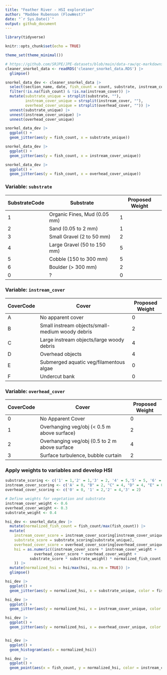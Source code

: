 ```yaml
---
title: "Feather River - HSI exploration"
author: "Maddee Rubenson (FlowWest)"
date: "`r Sys.Date()`"
output: github_document
---
```


```r
library(tidyverse)

knitr::opts_chunk$set(echo = TRUE)

theme_set(theme_minimal())

```

```r

# https://github.com/SRJPE/JPE-datasets/blob/main/data-raw/qc-markdowns/seine-snorkel-data/feather-river/feather_snorkel_qc.Rmd
cleaner_snorkel_data <- readRDS('cleaner_snorkel_data.RDS') |> 
  glimpse()

```

```r

snorkel_data_dev <- cleaner_snorkel_data |> 
  select(section_name, date, fish_count = count, substrate, instream_cover, overhead_cover) |> #size_class, est_size
  filter(!is.na(fish_count) & !is.na(instream_cover)) |> 
  mutate(substrate_unique = strsplit(substrate, ""),
         instream_cover_unique = strsplit(instream_cover, ""),
         overhead_cover_unique = strsplit(overhead_cover, "")) |> 
  unnest(substrate_unique) |> 
  unnest(instream_cover_unique) |> 
  unnest(overhead_cover_unique) 
```

```r
snorkel_data_dev |> 
  ggplot() +
  geom_jitter(aes(y = fish_count, x = substrate_unique))

snorkel_data_dev |> 
  ggplot() +
  geom_jitter(aes(y = fish_count, x = instream_cover_unique))

snorkel_data_dev |> 
  ggplot() +
  geom_jitter(aes(y = fish_count, x = overhead_cover_unique))
```

### Variable: `substrate`

| SubstrateCode | Substrate                    | Proposed Weight |
|---------------|------------------------------|-----------------|
| 1             | Organic Fines, Mud (0.05 mm) | 1               |
| 2             | Sand (0.05 to 2 mm)          | 1               |
| 3             | Small Gravel (2 to 50 mm)    | 2               |
| 4             | Large Gravel (50 to 150 mm)  | 5               |
| 5             | Cobble (150 to 300 mm)       | 5               |
| 6             | Boulder (\> 300 mm)          | 2               |
| 0             | ?                            | 0               |

### Variable: `instream_cover`

|  CoverCode |  Cover                                           | Proposed Weight |
|------------|--------------------------------------------------|-----------------|
| A          | No apparent cover                                | 0               |
| B          | Small instream objects/small-medium woody debris | 2               |
| C          | Large instream objects/large woody debris        | 4               |
| D          | Overhead objects                                 | 4               |
| E          | Submerged aquatic veg/filamentous algae          | 0               |
| F          | Undercut bank                                    | 0               |

### Variable: `overhead_cover`

| CoverCode  |  Cover                                        | Proposed Weight |
|------------|-----------------------------------------------|-----------------|
| 0          | No Apparent Cover                             | 0               |
| 1          | Overhanging veg/obj (\< 0.5 m above surface)  | 2               |
| 2          | Overhanging veg/obj (0.5 to 2 m above surface | 4               |
| 3          | Surface turbulence, bubble curtain            | 2               |

### Apply weights to variables and develop HSI
```r
substrate_scoring <- c('1' = 1,'2' = 1,'3' = 2, '4' = 5,'5' = 5, '6' = 2,'0' = 0)
instream_cover_scoring <- c('A' = 0, "B" = 2, "C" = 4, "D" = 4, "E" = 0, "F" = 0)
overhead_cover_scoring <- c('0' = 0, '1' = 2,'2' = 4,'3' = 2)

# Define weights for vegetation and substrate
instream_cover_weight <- 0.6
overhead_cover_weight <- 0.3 
substrate_weight <- 0.4

hsi_dev <- snorkel_data_dev |> 
  mutate(normalized_fish_count = fish_count/max(fish_count)) |> 
  mutate(
    instream_cover_score = instream_cover_scoring[instream_cover_unique],
    substrate_score = substrate_scoring[substrate_unique],
    overhead_cover_score = overhead_cover_scoring[overhead_cover_unique],
    hsi = as.numeric((instream_cover_score * instream_cover_weight +
             overhead_cover_score * overhead_cover_weight + 
           substrate_score * substrate_weight) * normalized_fish_count
    )) |> 
  mutate(normalized_hsi = hsi/max(hsi, na.rm = TRUE)) |> 
  glimpse()

```


```r
hsi_dev |> 
  ggplot() +
  geom_jitter(aes(y = normalized_hsi, x = substrate_unique, color = fish_count))

hsi_dev |> 
  ggplot() +
  geom_jitter(aes(y = normalized_hsi, x = instream_cover_unique, color = fish_count))

hsi_dev |> 
  ggplot() +
  geom_jitter(aes(y = normalized_hsi, x = overhead_cover_unique, color = fish_count))


hsi_dev |> 
  ggplot() +
  geom_histogram(aes(x = normalized_hsi))

hsi_dev |> 
  ggplot() +
  geom_point(aes(x = fish_count, y = normalized_hsi, color = instream_cover_unique))


```